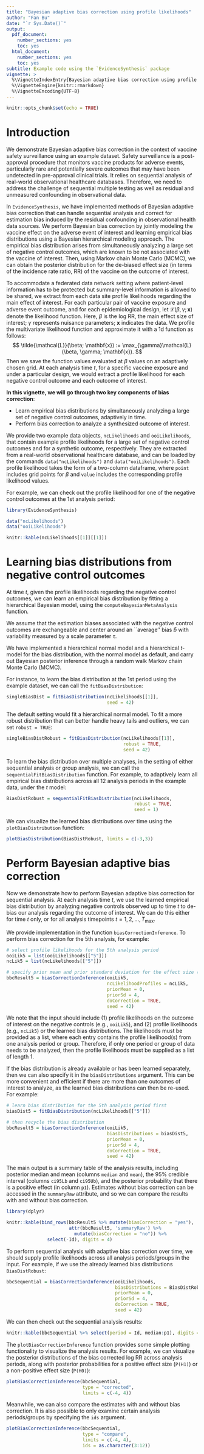 ```yaml
---
title: "Bayesian adaptive bias correction using profile likelihoods"
author: "Fan Bu"
date: "`r Sys.Date()`"
output:
  pdf_document:
    number_sections: yes
    toc: yes
  html_document:
    number_sections: yes
    toc: yes
subtitle: Example code using the `EvidenceSynthesis` package
vignette: >
  %\VignetteIndexEntry{Bayesian adaptive bias correction using profile likelihoods}
  %\VignetteEngine{knitr::rmarkdown}
  %\VignetteEncoding{UTF-8}
---
```


```r
knitr::opts_chunk$set(echo = TRUE)
```

# Introduction

We demonstrate Bayesian adaptive bias correction in the context of vaccine safety surveillance using an example dataset. 
Safety surveillance is a post-approval procedure that monitors vaccine products for adverse events, particularly rare and potentially severe outcomes that may have been undetected in pre-approval clinical trials. 
It relies on sequential analysis of real-world observational healthcare databases. 
Therefore, we need to address the challenge of sequential multiple testing as well as residual and unmeasured confounding in observational data. 

In `EvidenceSynthesis`, we have implemented methods of Bayesian adaptive bias correction that can handle sequential analysis and correct for estimation bias induced by the residual confounding in observational health data sources. 
We perform Bayesian bias correction by jointly modeling the vaccine effect on the adverse event of interest and learning empirical bias distributions using a Bayesian hierarchical modeling approach. 
The empirical bias distribution arises from simultaneously analyzing a large set of negative control outcomes, which are known to be not associated with the vaccine of interest. 
Then, using Markov chain Monte Carlo (MCMC), we can obtain the posterior distribution for the de-biased effect size (in terms of the incidence rate ratio, RR) of the vaccine on the outcome of interest. 

To accommodate a federated data network setting where patient-level information has to be protected but summary-level information is allowed to be shared, we extract from each data site profile likelihoods regarding the main effect of interest. 
For each particular pair of vaccine exposure and adverse event outcome, and for each epidemiological design, let $\mathcal{L}(\beta, \gamma; \mathbf{x})$ denote the likelihood function.
Here, $\beta$ is the log RR, the main effect size of interest; $\gamma$ represents nuisance parameters; $\mathbf{x}$ indicates the data. 
We profile the multivariate likelihood function and approximate it with a 1d function as follows:
$$
\tilde{\mathcal{L}}(\beta; \mathbf{x}) :=  \max_{\gamma}\mathcal{L}(\beta, \gamma; \mathbf{x}).
$$
Then we save the function values evaluated at $\beta$ values on an adaptively chosen grid. 
At each analysis time $t$, for a specific vaccine exposure and under a particular design, we would extract a profile likelihood for each negative control outcome and each outcome of interest. 

**In this vignette, we will go through two key components of bias correction**:

- Learn empirical bias distributions by simultaneously analyzing a large set of negative control outcomes, adaptively in time. 
- Perform bias correction to analyze a synthesized outcome of interest. 

We provide two example data objects, `ncLikelihoods` and `ooiLikelihoods`, that contain example profile likelihoods for a large set of negative control outcomes and for a synthetic outcome, respectively. 
They are extracted from a real-world observational healthcare database, and can be loaded by the commands `data("ncLikelihoods")` and `data("ooiLikelihoods")`. 
Each profile likelihood takes the form of a two-column dataframe, where `point` includes grid points for $\beta$ and `value` includes the corresponding profile likelihood values. 

For example, we can check out the profile likelihood for one of the negative control outcomes at the 1st analysis period:
```r
library(EvidenceSynthesis)

data("ncLikelihoods")
data("ooiLikelihoods")

knitr::kable(ncLikelihoods[[1]][[1]])
```


# Learning bias distributions from negative control outcomes

At time $t$, given the profile likelihoods regarding the negative control outcomes, we can learn an empirical bias distribution by fitting a hierarchical Bayesian model, using the `computeBayesianMetaAnalysis` function. 

We assume that the estimation biases associated with the negative control outcomes are exchangeable and center around an ``average'' bias $\bar{b}$ with variability measured by a scale parameter $\tau$.

We have implemented a hierarchical normal model and a hierarchical $t$-model for the bias distribution, with the normal model as default, and carry out Bayesian posterior inference through a random walk Markov chain Monte Carlo (MCMC). 

For instance, to learn the bias distribution at the 1st period using the example dataset, we can call the `fitBiasDistribution`:
```r
singleBiasDist = fitBiasDistribution(ncLikelihoods[[1]],
                                     seed = 42)
```

The default setting would fit a hierarchical normal model. To fit a more robust distribution that can better handle heavy tails and outliers, we can set `robust = TRUE`:

```r
singleBiasDistRobust = fitBiasDistribution(ncLikelihoods[[1]], 
                                           robust = TRUE, 
                                           seed = 42)
```

To learn the bias distribution over multiple analyses, in the setting of either sequential analysis or group analysis, we can call the `sequentialFitBiasDistribution` function. 
For example, to adaptively learn all empirical bias distributions across all $12$ analysis periods in the example data, under the $t$ model:

```r
BiasDistRobust = sequentialFitBiasDistribution(ncLikelihoods, 
                                               robust = TRUE, 
                                               seed = 1)
```

We can visualize the learned bias distributions over time using the `plotBiasDistribution` function:
```r
plotBiasDistribution(BiasDistRobust, limits = c(-3,3))
```


# Perform Bayesian adaptive bias correction

Now we demonstrate how to perform Bayesian adaptive bias correction for sequential analysis.
At each analysis time $t$, we use the learned empirical bias distribution by analyzing negative controls observed up to time $t$ to de-bias our analysis regarding the outcome of interest.
We can do this either for time $t$ only, or for all analysis timepoints $t = 1, 2, \ldots, T_{\max}$. 

We provide implementation in the function `biasCorrectionInference`. 
To perform bias correction for the $5$th analysis, for example:

```r
# select profile likelihoods for the 5th analysis period
ooiLik5 = list(ooiLikelihoods[["5"]])
ncLik5 = list(ncLikelihoods[["5"]])

# specify prior mean and prior standard deviation for the effect size (log RR)
bbcResult5 = biasCorrectionInference(ooiLik5, 
                                     ncLikelihoodProfiles = ncLik5, 
                                     priorMean = 0,
                                     priorSd = 4,
                                     doCorrection = TRUE,
                                     seed = 42)
```

We note that the input should include (1) profile likelihoods on the outcome of interest on the negative controls (e.g., `ooiLik5`), and (2) profile likelihoods (e.g., `ncLik5`) or the learned bias distributions. 
The likelihoods must be provided as a list, where each entry contains the profile likelihood(s) from one analysis period or group. 
Therefore, if only one period or group of data needs to be analyzed, then the profile likelihoods must be supplied as a list of length $1$. 

If the bias distribution is already available or has been learned separately, then we can also specify it in the `biasDistributions` argument. 
This can be more convenient and efficient if there are more than one outcomes of interest to analyze, as the learned bias distributions can then be re-used. 
For example:

```r
# learn bias distribution for the 5th analysis period first
biasDist5 = fitBiasDistribution(ncLikelihoods[["5"]])

# then recycle the bias distribution
bbcResult5 = biasCorrectionInference(ooiLik5, 
                                     biasDistributions = biasDist5,
                                     priorMean = 0,
                                     priorSd = 4,
                                     doCorrection = TRUE,
                                     seed = 42)
```

The main output is a summary table of the analysis results, including posterior median and mean (columns `median` and `mean`), the 95% credible interval (columns `ci95Lb` and `ci95Ub`), and the posterior probability that there is a positive effect (in column `p1`). 
Estimates without bias correction can be accessed in the `summaryRaw` attribute, and so we can compare the results with and without bias correction.  

```r
library(dplyr)

knitr::kable(bind_rows(bbcResult5 %>% mutate(biasCorrection = "yes"),
                       attr(bbcResult5, 'summaryRaw') %>% 
                         mutate(biasCorrection = "no")) %>%
               select(-Id), digits = 4)
```

To perform sequential analysis with adaptive bias correction over time, we should supply profile likelihoods across all analysis periods/groups in the input.
For example, if we use the already learned bias distributions `BiasDistRobust`:

```r
bbcSequential = biasCorrectionInference(ooiLikelihoods,
                                        biasDistributions = BiasDistRobust,
                                        priorMean = 0,
                                        priorSd = 4,
                                        doCorrection = TRUE,
                                        seed = 42)
```

We can then check out the sequential analysis results:
```r
knitr::kable(bbcSequential %>% select(period = Id, median:p1), digits = 4)
```

The `plotBiasCorrectionInference` function provides some simple plotting functionality to visualize the analysis results.
For example, we can visualize the posterior distributions of the bias corrected log RR across analysis periods, along with posterior probabilities for a positive effect size (`P(H1)`) or a non-positive effect size (`P(H0)`):
```r
plotBiasCorrectionInference(bbcSequential, 
                            type = "corrected", 
                            limits = c(-4, 4))
```

Meanwhile, we can also compare the estimates with and without bias correction. 
It is also possible to only examine certain analysis periods/groups by specifying the `ids` argument. 

```r
plotBiasCorrectionInference(bbcSequential, 
                            type = "compare", 
                            limits = c(-4, 4), 
                            ids = as.character(3:12))
```

